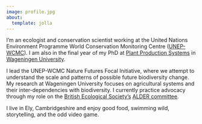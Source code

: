 ```yaml
---
image: profile.jpg
about:
  template: jolla
---
```


I'm an ecologist and conservation scientist working at the United Nations Environment Programme World Conservation Monitoring Centre ([UNEP-WCMC](https://www.unep-wcmc.org/en)). I am also in the final year of my PhD at [Plant Production Systems](https://www.wur.nl/en/research-results/chair-groups/plant-sciences/chair-group-plant-production-systems.htm) in [Wageningen University](https://www.wur.nl/en.htm).

I lead the UNEP-WCMC Nature Futures Focal Initiative, where we attempt to understand the scale and patterns of possible future biodiversity change. My research at Wageningen University focuses on agricultural systems and their inter-dependencies with biodiversity. I currently practice advocacy through my role on the [British Ecological Society's](https://www.britishecologicalsociety.org/) [ALDER committee](https://www.britishecologicalsociety.org/content/join-the-alder-network/).

I live in Ely, Cambridgeshire and enjoy good food, swimming wild, storytelling, and the odd video game.
